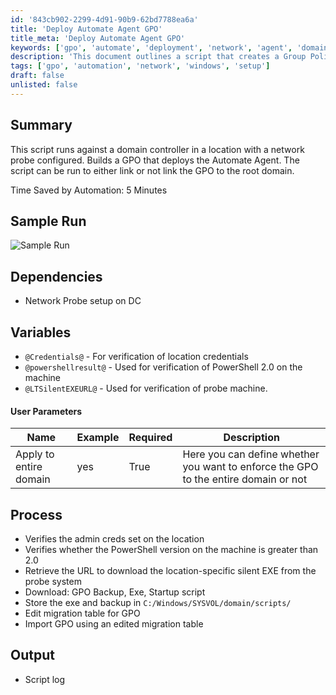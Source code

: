 ```yaml
---
id: '843cb902-2299-4d91-90b9-62bd7788ea6a'
title: 'Deploy Automate Agent GPO'
title_meta: 'Deploy Automate Agent GPO'
keywords: ['gpo', 'automate', 'deployment', 'network', 'agent', 'domain', 'probe']
description: 'This document outlines a script that creates a Group Policy Object (GPO) for deploying the Automate Agent on a domain controller with a network probe configured. It details the process, dependencies, user parameters, and expected outputs, aiming to streamline the deployment process.'
tags: ['gpo', 'automation', 'network', 'windows', 'setup']
draft: false
unlisted: false
---
```

## Summary

This script runs against a domain controller in a location with a network probe configured. Builds a GPO that deploys the Automate Agent. The script can be run to either link or not link the GPO to the root domain.

Time Saved by Automation: 5 Minutes

## Sample Run

![Sample Run](../../../static/img/GPO---Automate-Agent-Deployment-GPO---Create/image_1.png)

## Dependencies

- Network Probe setup on DC

## Variables

- `@Credentials@` - For verification of location credentials
- `@powershellresult@` - Used for verification of PowerShell 2.0 on the machine
- `@LTSilentEXEURL@` - Used for verification of probe machine.

#### User Parameters

| Name                        | Example | Required | Description                                                                 |
|-----------------------------|---------|----------|-----------------------------------------------------------------------------|
| Apply to entire domain      | yes     | True     | Here you can define whether you want to enforce the GPO to the entire domain or not |

## Process

- Verifies the admin creds set on the location
- Verifies whether the PowerShell version on the machine is greater than 2.0
- Retrieve the URL to download the location-specific silent EXE from the probe system
- Download: GPO Backup, Exe, Startup script
- Store the exe and backup in `C:/Windows/SYSVOL/domain/scripts/`
- Edit migration table for GPO
- Import GPO using an edited migration table

## Output

- Script log











